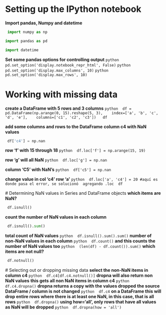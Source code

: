 
# Setting up the IPython notebook
**Import pandas, Numpy and datetime** 
```python
 import numpy as np 
 ```
 ```python
 import pandas as pd 
 ```
 ```python
 import datetime
 ```

 **Set some pandas options for controlling output** 
 ```python
 pd.set_option('display.notebook_repr_html', False)
 ```
 ```python
  pd.set_option('display.max_columns', 10)
 ```
 ```python
  pd.set_option('display.max_rows', 10)
 ```

# Working with missing data
**create a DataFrame with 5 rows and 3 columns** 
 ```python
 df = pd.DataFrame(np.arange(0, 15).reshape(5, 3),  
 index=['a', 'b', 'c', 'd', 'e'],  
 columns=['c1', 'c2', 'c3']) 
 df 
 ```

**add some columns and rows to the DataFrame** 
**column c4 with NaN values** 
```python
 df['c4'] = np.nan
 ```

**row 'f' with 15 through 18**
  ```python
 df.loc['f'] = np.arange(15, 19)
 ```

**row 'g' will all NaN**
 ```python
 df.loc['g'] = np.nan
 ```

**column 'C5' with NaN's**
 ```python
 df['c5'] = np.nan
 ```

**change value in col 'c4' row 'a'**
 ```python
 df.loc['a', 'c4'] = 20 #aquí es donde pasa el error, se solucionó  agregando .loc
 df
 ```

 # Determining NaN values in Series and  DataFrame objects 
**which items are NaN?** 
```python
 df.isnull() 
 ```
**count the number of NaN values in each column**
```python
 df.isnull().sum()
 ```
 **total count of NaN values**
 ```python
 df.isnull().sum().sum()
 ```
 **number of non-NaN values in each column**
 ```python
 df.count()
 ```
 **and this counts the number of NaN values too**
 ```python
 (len(df) - df.count()).sum()
 ```
**which items are not null?**
```python
 df.notnull()
 ```
 # Selecting out or dropping missing data
 **select the non-NaN items in column c4**
 ```python
 df.c4[df.c4.notnull()]
 ```
 **dropna will also return non NaN values**
 **this gets all non NaN items in column c4**
 ```python
  df.c4.dropna() 
 ```
 **dropna returns a copy with the values dropped**
 **the source DataFrame / column is not changed**
 ```python
 df.c4
 ```
 **on a DataFrame this will drop entire rows where there is at least one NaN, in this case, that is all rows**
 ```python
 df.dropna()
 ```
 **using how='all', only rows that have all values as NaN will be dropped**
 ```python
 df.dropna(how = 'all')
 ```








 